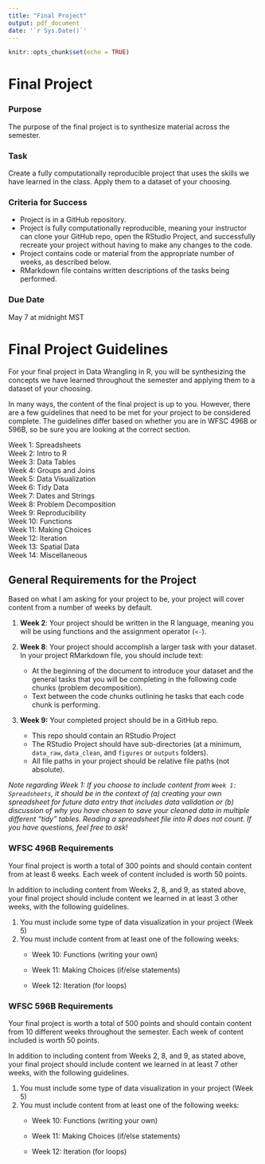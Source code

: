 ```yaml
---
title: "Final Project"
output: pdf_document
date: '`r Sys.Date()`'
---
```


```r
knitr::opts_chunk$set(echo = TRUE)
```

# Final Project

### Purpose

The purpose of the final project is to synthesize material across the semester.

### Task

Create a fully computationally reproducible project that uses the skills we have learned in the class. Apply them to a dataset of your choosing.

### Criteria for Success

-   Project is in a GitHub repository.
-   Project is fully computationally reproducible, meaning your instructor can clone your GitHub repo, open the RStudio Project, and successfully recreate your project without having to make any changes to the code.
-   Project contains code or material from the appropriate number of weeks, as described below.
-   RMarkdown file contains written descriptions of the tasks being performed.

### Due Date

May 7 at midnight MST

# Final Project Guidelines

For your final project in Data Wrangling in R, you will be synthesizing the concepts we have learned throughout the semester and applying them to a dataset of your choosing.

In many ways, the content of the final project is up to you. However, there are a few guidelines that need to be met for your project to be considered complete. The guidelines differ based on whether you are in WFSC 496B or 596B, so be sure you are looking at the correct section.

Week 1: Spreadsheets\
Week 2: Intro to R\
Week 3: Data Tables\
Week 4: Groups and Joins\
Week 5: Data Visualization\
Week 6: Tidy Data\
Week 7: Dates and Strings\
Week 8: Problem Decomposition\
Week 9: Reproducibility\
Week 10: Functions\
Week 11: Making Choices\
Week 12: Iteration\
Week 13: Spatial Data\
Week 14: Miscellaneous

## General Requirements for the Project

Based on what I am asking for your project to be, your project will cover content from a number of weeks by default.

1.  **Week 2**: Your project should be written in the R language, meaning you will be using functions and the assignment operator (`<-`).

2.  **Week 8**: Your project should accomplish a larger task with your dataset. In your project RMarkdown file, you should include text:

    -   At the beginning of the document to introduce your dataset and the general tasks that you will be completing in the following code chunks (problem decomposition).
    -   Text between the code chunks outlining he tasks that each code chunk is performing.

3.  **Week 9:** Your completed project should be in a GitHub repo.

    -   This repo should contain an RStudio Project
    -   The RStudio Project should have sub-directories (at a minimum, `data_raw`, `data_clean`, and `figures` or `outputs` folders).
    -   All file paths in your project should be relative file paths (not absolute).

*Note regarding Week 1:* *If you choose to include content from `Week 1: Spreadsheets`, it should be in the context of (a) creating your own spreadsheet for future data entry that includes data validation or (b) discussion of why you have chosen to save your cleaned data in multiple different "tidy" tables. Reading a spreadsheet file into R does not count. If you have questions, feel free to ask!*

### WFSC 496B Requirements

Your final project is worth a total of 300 points and should contain content from at least 6 weeks. Each week of content included is worth 50 points.

In addition to including content from Weeks 2, 8, and 9, as stated above, your final project should include content we learned in at least 3 other weeks, with the following guidelines.

1.  You must include some type of data visualization in your project (Week 5)
2.  You must include content from at least one of the following weeks:
    -   Week 10: Functions (writing your own)

    -   Week 11: Making Choices (if/else statements)

    -   Week 12: Iteration (for loops)

### WFSC 596B Requirements

Your final project is worth a total of 500 points and should contain content from 10 different weeks throughout the semester. Each week of content included is worth 50 points.

In addition to including content from Weeks 2, 8, and 9, as stated above, your final project should include content we learned in at least 7 other weeks, with the following guidelines.

1.  You must include some type of data visualization in your project (Week 5)
2.  You must include content from at least one of the following weeks:
    -   Week 10: Functions (writing your own)

    -   Week 11: Making Choices (if/else statements)

    -   Week 12: Iteration (for loops)
